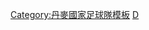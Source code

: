 {{National squad
  | name      = 2016年奧運會男子足球丹麥參賽名單
 | bg        = #e11b22
 | fg        = white
  | bordercolor = #008000
 | country   = 丹麥
 | title     = 丹麥隊參賽名單
 | team link = 丹麥23歲以下國家足球隊
 | comp link = 2016年夏季奧林匹克運動會男子足球比賽
 | comp      = 2016年夏季奧運會男子足球比赛
 | gender    =
|p1     = [[耶佩·霍伊比約|-{zh-cn:霍伊比约; zh-hk:靴爾保; zh-tw:霍伊比約;}-]]
|p2     = {{link-en|米基·德斯樂|Mikkel Desler|德斯樂}}
|p3     = {{link-en|卡斯帕·拉爾森|Kasper Larsen|卡斯帕·-{zh-hans:拉尔森; zh-hk:拿臣; zh-tw:拉爾森;}-}}
|p4     = [[埃迪·戈麥斯|-{zh-hans:戈麦斯;zh-hk:高美斯; zh-tw:戈麥斯}-]]
|p5     = [[雅各布·布拉別格|布拉別格]]
|p6     = [[安德烈斯·馬克索|馬克索]]
|p7     = [[拉斯·維比|維比]] [[File:Captain sports.svg|10px|link=隊長 (足球)|alt=隊長]]
|p8     = {{link-en|瑪蒂亞斯·希伯·拉斯姆森|Mathias Hebo|希伯}}
|p9     = [[尼古萊·布羅克-馬森|布羅克-馬森]]
|p10    = [[雅克布·布倫·拉爾森|-{zh-hans:雅克布·布伦·拉尔森; zh-hk:積及·布倫·拿臣; zh-tw:雅克布·布倫·拉爾森;}-]]
|p11    = {{link-en|雅各布·巴瑞特·拉爾森|Jacob Barrett Laursen|-{zh-hans:雅克布·巴瑞特·拉尔森; zh-hk:積及·巴雷特·拿臣; zh-tw:雅克布·巴瑞特·拉爾森;}-}}
|p12    = [[弗雷德里克·博斯丁|博斯丁]]
|p13    = [[艾美·拿臣|艾美·-{zh-hans:拉尔森; zh-hk:拿臣; zh-tw:拉爾森;}-]]
|p14    = [[卡斯伯·尼爾森|尼爾森]]
|p15    = {{link-en|帕斯卡爾·格利高|Pascal Gregor|格利高}}
|p16    = [[羅伯·斯科夫|-{zh-hans:斯科夫; zh-hk:史哥夫; zh-tw:斯科夫}-]]
|p17    = [[延斯·瓊森|-{zh-hans:琼森;zh-hk:莊臣;zh-tw:瓊森;}-]]
|p18    = {{link-en|盧卡斯·費南德斯 (足球員)|Lukas Fernandes (footballer)|-{zh-hans:费南德斯;zh-hk:費南迪斯;zh-tw:費南德斯;}-}}
|coach  = {{link-en|Niels Frederiksen|Niels Frederiksen|Frederiksen}}
}}<noinclude>[[Category:丹麥國家足球隊模板]]
[[Category:2016年夏季奧運足球參賽名單導航模板|D]]<noinclude>
</noinclude>